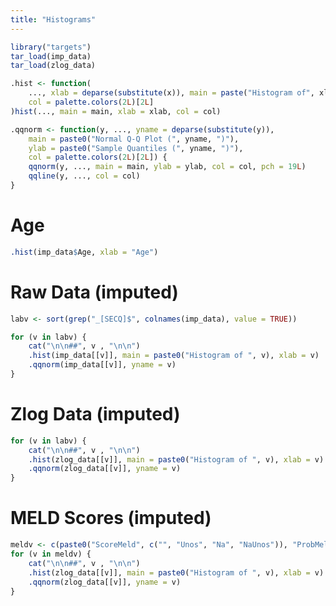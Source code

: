 ```yaml
---
title: "Histograms"
---
```


```r
library("targets")
tar_load(imp_data)
tar_load(zlog_data)

.hist <- function(
    ..., xlab = deparse(substitute(x)), main = paste("Histogram of", xlab),
    col = palette.colors(2L)[2L]
)hist(..., main = main, xlab = xlab, col = col)

.qqnorm <- function(y, ..., yname = deparse(substitute(y)),
    main = paste0("Normal Q-Q Plot (", yname, ")"),
    ylab = paste0("Sample Quantiles (", yname, ")"),
    col = palette.colors(2L)[2L]) {
    qqnorm(y, ..., main = main, ylab = ylab, col = col, pch = 19L)
    qqline(y, ..., col = col)
}
```

# Age

```r
.hist(imp_data$Age, xlab = "Age")
```

# Raw Data (imputed)

```r
labv <- sort(grep("_[SECQ]$", colnames(imp_data), value = TRUE))

for (v in labv) {
    cat("\n\n##", v , "\n\n")
    .hist(imp_data[[v]], main = paste0("Histogram of ", v), xlab = v)
    .qqnorm(imp_data[[v]], yname = v)
}
```

# Zlog Data (imputed)

```r
for (v in labv) {
    cat("\n\n##", v , "\n\n")
    .hist(zlog_data[[v]], main = paste0("Histogram of ", v), xlab = v)
    .qqnorm(zlog_data[[v]], yname = v)
}
```

# MELD Scores (imputed)

```r
meldv <- c(paste0("ScoreMeld", c("", "Unos", "Na", "NaUnos")), "ProbMeldPlus7")
for (v in meldv) {
    cat("\n\n##", v , "\n\n")
    .hist(zlog_data[[v]], main = paste0("Histogram of ", v), xlab = v)
    .qqnorm(zlog_data[[v]], yname = v)
}
```
